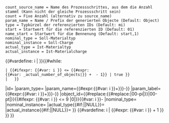 <noinclude><pre>
count_source_name = Name des Prozessschrittes, aus dem die Anzahl stammt (Kann nicht der gleiche Prozessschritt sein)
count = Fixe Anzahl (alternativ zu source_name)
param_name = Name / Prefix der generierten Objecte (Default: Object)
type = Typkürzel der referenzierten IDs (Default: mi)
start = Startwert für die referenzierten ID (Default: 01)
name_start = Startwert für die Bennenung (Default: start,1)
nominal_type = Soll-Materialtyp
nominal_instance = Soll-Charge
actual_type = Ist-Materialtyp
actual_instance = Ist-Materialcharge
</pre>
</noinclude>
<includeonly>{{#vardefine: i | {{{start|1}}} }}{{#while:
 | {{#ifexpr: {{#var: i }} <= {{#expr:{{#var: {{{count_source_name|}}}_actual_number_of_objects|{{{count}}}}} + {{{start|1}}} - 1}} | true }}
 | <!-- Shared with other param arrays
-->{{OslTemplate:LabProcess/Parameter/MultiObject/Config
|index={{#expr: {{{index_start|0}}} + {{#var: i }} }}
|id={{{id|}}}
|param_type={{{param_type|}}}
|param_name={{{param_name|Object}}}{{#expr:{{#var: i }}+{{{name_start|{{{start|1}}}}}}-{{{start|1}}}}}
|param_label={{{param_label|Object}}} {{#expr:{{#var: i }}+{{{name_start|{{{start|1}}}}}}-{{{start|1}}}}}
|object_id={{#replace:{{#replace:{{PAGENAME}}|00-pi|}}|00-pt|}}{{#ifexpr: {{#var: i }} <= 9 |0|}}{{#var: i }}-{{{object_id_postfix|mi}}}<!-- 
individual section (shared with files) -->
|nominal_type={{{nominal_type|}}}
|nominal_instance={{{nominal_instance|}}}
|actual_type{{#if:{{{actual_type|}}}||NULL}}={{{actual_type|}}}
|actual_instance{{#if:{{{actual_instance|}}}||NULL}}={{{actual_instance|}}}
}}<!--
-->{{#vardefine: i | {{#expr: {{#var: i }} + 1 }} }}
}}</includeonly>